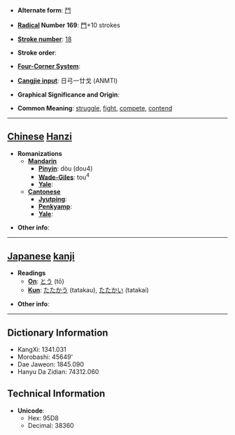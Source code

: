 * '''Alternate form''': [[鬥]]

* '''[[Wiktionary:Chinese radical index| Radical]] Number 169''': [[Wiktionary:Chinese radical index 門|門]]+10 strokes

* '''[[Wiktionary:Chinese total strokes index|Stroke number]]''': [[Wiktionary:Chinese total strokes index 18|18]]

* '''Stroke order''': 

* '''[[Wiktionary:Chinese four corner index|Four-Corner System]]''': 

* '''[[Wiktionary:Chinese Cangjie index|Cangjie input]]''': 日弓一廿戈 (ANMTI)

* '''Graphical Significance and Origin''': 

* '''Common Meaning''': [[struggle]], [[fight]], [[compete]], [[contend]]

----

== [[Chinese]] [[Hanzi]] ==

* '''Romanizations'''
** '''[[Mandarin]]'''
*** '''[[Pinyin]]''': dòu (dou4)
*** '''[[Wade-Giles]]''': tou<sup>4</sup>
*** '''[[Yale]]''': 
** '''[[Cantonese]]'''
*** '''[[Jyutping]]''':
*** '''[[Penkyamp]]''': 
*** '''[[Yale]]''': 

* '''Other info''': 

----

== [[Japanese]] [[kanji]] ==

* '''Readings'''
** '''[[On]]''': [[とう]] (tō)
** '''[[Kun]]''': [[たたかう]] (tatakau), [[たたかい]] (tatakai)

* '''Other info''':  

----

== Dictionary Information ==

* KangXi: 1341.031
* Morobashi: 45649'
* Dae Jaweon: 1845.090
* Hanyu Da Zidian: 74312.060

== Technical Information ==

* '''Unicode''':
** Hex: 95D8
** Decimal: 38360